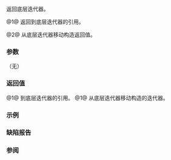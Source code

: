 {{cpp/iterator/counted_iterator/title|base}}
{{cpp/iterator/counted_iterator/navbar}}
{{dcl begin}}
{{dcl|num=1|since=c++20|1=
constexpr const I&amp; base() const&amp; noexcept;
}}
{{dcl|num=2|since=c++20|1=
constexpr I base() &amp;&amp;;
}}
{{dcl end}}

返回底层迭代器。

@1@ 返回到底层迭代器的引用。

@2@ 从底层迭代器移动构造返回值。

===参数===
（无）

===返回值===
@1@ 到底层迭代器的引用。
@1@ 从底层迭代器移动构造的迭代器。

{{cpp/impldef exception}}

===示例===
{{example
|code=
#include &lt;algorithm&gt;
#include &lt;iostream&gt;
#include &lt;iterator&gt;
#include &lt;type_traits&gt;
#include &lt;vector&gt;

int main()
{
    std::vector&lt;int&gt; v{0, 1, 2, 3, 4};

    std::reverse_iterator&lt;std::vector&lt;int&gt;::iterator&gt; reverse{v.rbegin()};

    std::counted_iterator counted{reverse, 3};

    static_assert(std::is_same&lt;
        decltype(counted.base()),
        std::reverse_iterator&lt;std::vector&lt;int&gt;::iterator&gt; const&amp;
    &gt;{});

    std::cout &lt;&lt; "Print with reverse_iterator: ";
    for (auto r = counted.base(); r != v.rend(); ++r)
        std::cout &lt;&lt; *r &lt;&lt; ' ';
    std::cout &lt;&lt; '\n';

    std::cout &lt;&lt; "Print with counted_iterator: ";
    for (; counted != std::default_sentinel; ++counted)
        std::cout &lt;&lt; counted[0] &lt;&lt; ' ';
    std::cout &lt;&lt; '\n';
}
|output=
Print with reverse_iterator: 4 3 2 1 0
Print with counted_iterator: 4 3 2
}}

===缺陷报告===
{{dr list begin}}
{{dr list item|wg=lwg|dr=3391|std=C++20|before={{tt|base}} 的 const 版本返回底层迭代器的副本|after=返回引用}}
{{dr list item|wg=lwg|dr=3593|std=C++20|before={{tt|base}} 的 const 版本返回引用但可以不是 noexcept|after=使之为 noexcept}}
{{dr list end}}

===参阅===
{{dsc begin}}
{{dsc inc|cpp/iterator/adaptor/dsc operator*|counted_iterator}}
{{dsc inc|cpp/iterator/counted_iterator/dsc count}}
{{dsc end}}

{{langlinks|de|en|es|fr|it|ja|pt|ru}}